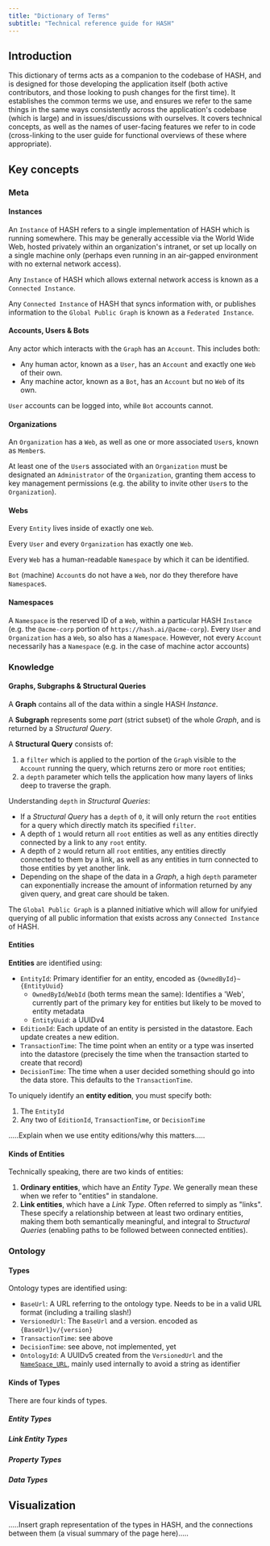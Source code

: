 ```yaml
---
title: "Dictionary of Terms"
subtitle: "Technical reference guide for HASH"
---
```


## Introduction

This dictionary of terms acts as a companion to the codebase of HASH, and is designed for those developing the application itself (both active contributors, and those looking to push changes for the first time). It establishes the common terms we use, and ensures we refer to the same things in the same ways consistently across the application's codebase (which is large) and in issues/discussions with ourselves. It covers technical concepts, as well as the names of user-facing features we refer to in code (cross-linking to the user guide for functional overviews of these where appropriate).

## Key concepts

### Meta

#### Instances

An `Instance` of HASH refers to a single implementation of HASH which is running somewhere. This may be generally accessible via the World Wide Web, hosted privately within an organization's intranet, or set up locally on a single machine only (perhaps even running in an air-gapped environment with no external network access).

Any `Instance` of HASH which allows external network access is known as a `Connected Instance`.

Any `Connected Instance` of HASH that syncs information with, or publishes information to the `Global Public Graph` is known as a `Federated Instance`.

#### Accounts, Users & Bots

Any actor which interacts with the `Graph` has an `Account`. This includes both:

- Any human actor, known as a `User`, has an `Account` and exactly one `Web` of their own.
- Any machine actor, known as a `Bot`, has an `Account` but no `Web` of its own.

`User` accounts can be logged into, while `Bot` accounts cannot.

#### Organizations

An `Organization` has a `Web`, as well as one or more associated `User`s, known as `Member`s.

At least one of the `User`s associated with an `Organization` must be designated an `Administrator` of the `Organization`, granting them access to key management permissions (e.g. the ability to invite other `User`s to the `Organization`).

#### Webs

Every `Entity` lives inside of exactly one `Web`.

Every `User` and every `Organization` has exactly one `Web`.

Every `Web` has a human-readable `Namespace` by which it can be identified.

`Bot` (machine) `Account`s do not have a `Web`, nor do they therefore have `Namespace`s.

#### Namespaces

A `Namespace` is the reserved ID of a `Web`, within a particular HASH `Instance` (e.g. the `@acme-corp` portion of `https://hash.ai/@acme-corp`). Every `User` and `Organization` has a `Web`, so also has a `Namespace`. However, not every `Account` necessarily has a `Namespace` (e.g. in the case of machine actor accounts)

### Knowledge

#### Graphs, Subgraphs & Structural Queries

A **Graph** contains all of the data within a single HASH _Instance_.

A **Subgraph** represents some _part_ (strict subset) of the whole _Graph_, and is returned by a _Structural Query_.

A **Structural Query** consists of:

1. a `filter` which is applied to the portion of the `Graph` visible to the `Account` running the query, which returns zero or more `root` entities;
1. a `depth` parameter which tells the application how many layers of links deep to traverse the graph.

Understanding `depth` in _Structural Queries_:

- If a _Structural Query_ has a `depth` of `0`, it will only return the `root` entities for a query which directly match its specified `filter`.
- A depth of `1` would return all `root` entities as well as any entities directly connected by a link to any `root` entity.
- A depth of `2` would return all `root` entities, any entities directly connected to them by a link, as well as any entities in turn connected to those entities by yet another link.
- Depending on the shape of the data in a _Graph_, a high `depth` parameter can exponentially increase the amount of information returned by any given query, and great care should be taken.

The `Global Public Graph` is a planned initiative which will allow for unifyied querying of all public information that exists across any `Connected Instance` of HASH.

#### Entities

**Entities** are identified using:

- `EntityId`: Primary identifier for an entity, encoded as `{OwnedById}~{EntityUuid}`
  - `OwnedById`/`WebId` (both terms mean the same): Identifies a 'Web', currently part of the primary key for entities but likely to be moved to entity metadata
  - `EntityUuid`: a UUIDv4
- `EditionId`: Each update of an entity is persisted in the datastore. Each update creates a new edition.
- `TransactionTime`: The time point when an entity or a type was inserted into the datastore (precisely the time when the transaction started to create that record)
- `DecisionTime`: The time when a user decided something should go into the data store. This defaults to the `TransactionTime`.

To uniquely identify an **entity edition**, you must specify both:

1. The `EntityId`
1. Any two of `EditionId`, `TransactionTime`, or `DecisionTime`

.....Explain when we use entity editions/why this matters.....

#### Kinds of Entities

Technically speaking, there are two kinds of entities:

1. **Ordinary entities**, which have an _Entity Type_. We generally mean these when we refer to "entities" in standalone.
1. **Link entities**, which have a _Link Type_. Often referred to simply as "links". These specify a relationship between at least two ordinary entities, making them both semantically meaningful, and integral to _Structural Queries_ (enabling paths to be followed between connected entities).

### Ontology

#### Types

Ontology types are identified using:

- `BaseUrl`: A URL referring to the ontology type. Needs to be in a valid URL format (including a trailing slash!)
- `VersionedUrl`: The `BaseUrl` and a version. encoded as `{BaseUrl}v/{version}`
- `TransactionTime`: see above
- `DecisionTime`: see above, not implemented, yet
- `OntologyId`: A UUIDv5 created from the `VersionedUrl` and the [`NameSpace_URL`](https://www.rfc-editor.org/rfc/rfc4122#appendix-C), mainly used internally to avoid a string as identifier

#### Kinds of Types

There are four kinds of types.

##### Entity Types

##### Link Entity Types

##### Property Types

##### Data Types

## Visualization

.....Insert graph representation of the types in HASH, and the connections between them (a visual summary of the page here).....
